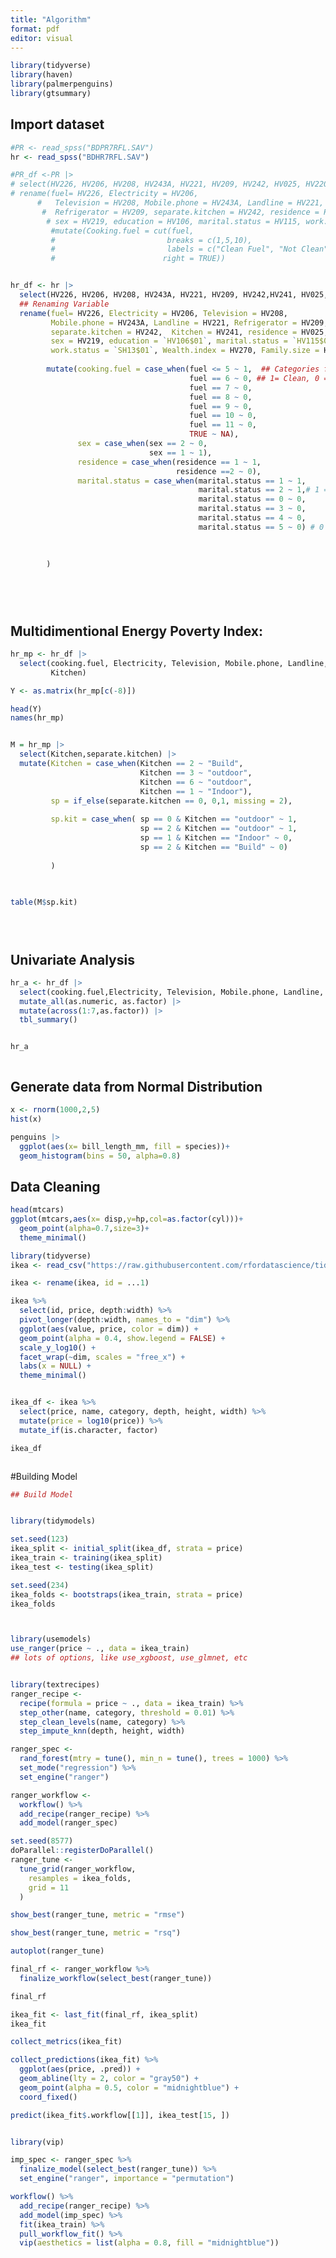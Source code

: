 ```yaml
---
title: "Algorithm"
format: pdf
editor: visual
---
```


```r
library(tidyverse)
library(haven)
library(palmerpenguins)
library(gtsummary)
```

## Import dataset

```r

#PR <- read_spss("BDPR7RFL.SAV")
hr <- read_spss("BDHR7RFL.SAV")

#PR_df <-PR |> 
# select(HV226, HV206, HV208, HV243A, HV221, HV209, HV242, HV025, HV220, HV219, HV106,               HV115, SH13, HV270, HV009) |> 
# rename(fuel= HV226, Electricity = HV206,
      #   Television = HV208, Mobile.phone = HV243A, Landline = HV221,
       #  Refrigerator = HV209, separate.kitchen = HV242, residence = HV025, age = HV220,
        # sex = HV219, education = HV106, marital.status = HV115, work.status = SH13,                 Wealth.index = HV270, Family.size = HV009) |> ## Renaming Variable
         #mutate(Cooking.fuel = cut(fuel,
         #                         breaks = c(1,5,10),
         #                         labels = c("Clean Fuel", "Not Clean"),
         #                        right = TRUE))


hr_df <- hr |> 
  select(HV226, HV206, HV208, HV243A, HV221, HV209, HV242,HV241, HV025, HV220, HV219, `HV106$01`,               `HV115$01`, `SH13$01`, HV270, HV009) |> 
  ## Renaming Variable
  rename(fuel= HV226, Electricity = HV206, Television = HV208,
         Mobile.phone = HV243A, Landline = HV221, Refrigerator = HV209,
         separate.kitchen = HV242,  Kitchen = HV241, residence = HV025, age = HV220,
         sex = HV219, education = `HV106$01`, marital.status = `HV115$01`, 
         work.status = `SH13$01`, Wealth.index = HV270, Family.size = HV009) |> 
  
        mutate(cooking.fuel = case_when(fuel <= 5 ~ 1,  ## Categories fuel into two categories
                                        fuel == 6 ~ 0, ## 1= Clean, 0 = Unclean
                                        fuel == 7 ~ 0,
                                        fuel == 8 ~ 0,
                                        fuel == 9 ~ 0,
                                        fuel == 10 ~ 0,
                                        fuel == 11 ~ 0,
                                        TRUE ~ NA),
               sex = case_when(sex == 2 ~ 0,
                               sex == 1 ~ 1),
               residence = case_when(residence == 1 ~ 1,
                                     residence ==2 ~ 0),
               marital.status = case_when(marital.status == 1 ~ 1,
                                          marital.status == 2 ~ 1,# 1 = Yes
                                          marital.status == 0 ~ 0,
                                          marital.status == 3 ~ 0,
                                          marital.status == 4 ~ 0,
                                          marital.status == 5 ~ 0) # 0 = No
               
        
        
        )



  
```


## Multidimentional Energy Poverty Index:

```r
hr_mp <- hr_df |> 
  select(cooking.fuel, Electricity, Television, Mobile.phone, Landline, Refrigerator, separate.kitchen,
         Kitchen)

Y <- as.matrix(hr_mp[c(-8)])

head(Y)
names(hr_mp)


M = hr_mp |> 
  select(Kitchen,separate.kitchen) |> 
  mutate(Kitchen = case_when(Kitchen == 2 ~ "Build",
                             Kitchen == 3 ~ "outdoor",
                             Kitchen == 6 ~ "outdoor",
                             Kitchen == 1 ~ "Indoor"),
         sp = if_else(separate.kitchen == 0, 0,1, missing = 2),
         
         sp.kit = case_when( sp == 0 & Kitchen == "outdoor" ~ 1,
                             sp == 2 & Kitchen == "outdoor" ~ 1,
                             sp == 1 & Kitchen == "Indoor" ~ 0,
                             sp == 2 & Kitchen == "Build" ~ 0)
         
         )
      
  

table(M$sp.kit)





```


## Univariate Analysis

```r

hr_a <- hr_df |> 
  select(cooking.fuel,Electricity, Television, Mobile.phone, Landline, Refrigerator, separate.kitchen) |> 
  mutate_all(as.numeric, as.factor) |> 
  mutate(across(1:7,as.factor)) |> 
  tbl_summary()


hr_a



```





## Generate data from Normal Distribution

```r
x <- rnorm(1000,2,5)
hist(x)
```

```r
penguins |> 
  ggplot(aes(x= bill_length_mm, fill = species))+
  geom_histogram(bins = 50, alpha=0.8) 


```

## Data Cleaning

```r
head(mtcars)
ggplot(mtcars,aes(x= disp,y=hp,col=as.factor(cyl)))+
  geom_point(alpha=0.7,size=3)+
  theme_minimal()


```

```r
library(tidyverse)
ikea <- read_csv("https://raw.githubusercontent.com/rfordatascience/tidytuesday/master/data/2020/2020-11-03/ikea.csv")

ikea <- rename(ikea, id = ...1)

ikea %>%
  select(id, price, depth:width) %>%
  pivot_longer(depth:width, names_to = "dim") %>%
  ggplot(aes(value, price, color = dim)) +
  geom_point(alpha = 0.4, show.legend = FALSE) +
  scale_y_log10() +
  facet_wrap(~dim, scales = "free_x") +
  labs(x = NULL) + 
  theme_minimal()



```

```r


ikea_df <- ikea %>%
  select(price, name, category, depth, height, width) %>%
  mutate(price = log10(price)) %>%
  mutate_if(is.character, factor)

ikea_df



```

#Building Model

```r

## Build Model 


library(tidymodels)

set.seed(123)
ikea_split <- initial_split(ikea_df, strata = price)
ikea_train <- training(ikea_split)
ikea_test <- testing(ikea_split)

set.seed(234)
ikea_folds <- bootstraps(ikea_train, strata = price)
ikea_folds



library(usemodels)
use_ranger(price ~ ., data = ikea_train)
## lots of options, like use_xgboost, use_glmnet, etc


library(textrecipes)
ranger_recipe <-
  recipe(formula = price ~ ., data = ikea_train) %>%
  step_other(name, category, threshold = 0.01) %>%
  step_clean_levels(name, category) %>%
  step_impute_knn(depth, height, width)

ranger_spec <-
  rand_forest(mtry = tune(), min_n = tune(), trees = 1000) %>%
  set_mode("regression") %>%
  set_engine("ranger")

ranger_workflow <-
  workflow() %>%
  add_recipe(ranger_recipe) %>%
  add_model(ranger_spec)

set.seed(8577)
doParallel::registerDoParallel()
ranger_tune <-
  tune_grid(ranger_workflow,
    resamples = ikea_folds,
    grid = 11
  )

show_best(ranger_tune, metric = "rmse")

show_best(ranger_tune, metric = "rsq")

autoplot(ranger_tune)

final_rf <- ranger_workflow %>%
  finalize_workflow(select_best(ranger_tune))

final_rf

ikea_fit <- last_fit(final_rf, ikea_split)
ikea_fit

collect_metrics(ikea_fit)

collect_predictions(ikea_fit) %>%
  ggplot(aes(price, .pred)) +
  geom_abline(lty = 2, color = "gray50") +
  geom_point(alpha = 0.5, color = "midnightblue") +
  coord_fixed()

predict(ikea_fit$.workflow[[1]], ikea_test[15, ])


library(vip)

imp_spec <- ranger_spec %>%
  finalize_model(select_best(ranger_tune)) %>%
  set_engine("ranger", importance = "permutation")

workflow() %>%
  add_recipe(ranger_recipe) %>%
  add_model(imp_spec) %>%
  fit(ikea_train) %>%
  pull_workflow_fit() %>%
  vip(aesthetics = list(alpha = 0.8, fill = "midnightblue"))


```
